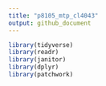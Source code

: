 ```yaml
---
title: "p8105_mtp_cl4043"
output: github_document
---
```


```r
library(tidyverse)
library(readr)
library(janitor)
library(dplyr)
library(patchwork)
```